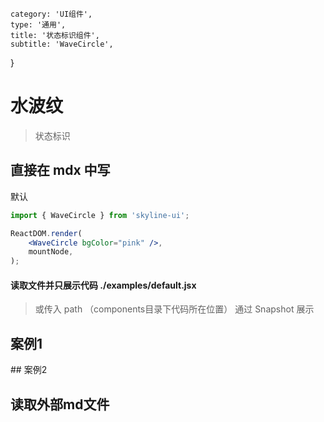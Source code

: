     category: 'UI组件',
    type: '通用',
    title: '状态标识组件',
    subtitle: 'WaveCircle',
}

# 水波纹

> 状态标识

## 直接在 mdx 中写

<div style={{ display: 'flex', height: 300 }}>
    <WaveCircle bgColor="pink" />
    <WaveCircle>默认</WaveCircle>
</div>

```jsx
import { WaveCircle } from 'skyline-ui';

ReactDOM.render(
    <WaveCircle bgColor="pink" />,
    mountNode,
);
```

#### 读取文件并只展示代码 ./examples/default.jsx


<CodeBlock code={DemoRaw} lang="jsx" />

> 或传入 path （components目录下代码所在位置） 通过 Snapshot 展示


## 案例1
<Snapshot path="wave-circle/examples/default" lang="jsx" />
## 案例2
<Snapshot path="wave-circle/examples/bg" lang="tsx" />

## 读取外部md文件


<MBox text={api} />
